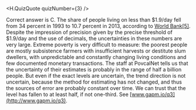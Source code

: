 
<H.QuizQuote quizNumber={3} />

Correct answer is C. The share of people living on less than $1.9/day fell from 34 percent in 1993 to 10.7 percent in 2013, according to [World Bank[5]](http://gapm.io/xwb175). Despite the impression of precision given by the precise threshold of $1.9/day and the use of decimals, the uncertainties in these numbers are very large. Extreme poverty is very difficult to measure: the poorest people are mostly subsistence farmers with insufficient harvests or destitute slum dwellers, with unpredictable and constantly changing living conditions and few documented monetary transactions. The staff at PovcalNet tells us that the uncertainty of their estimates is probably in the range of half a billion people. But even if the exact levels are uncertain, the trend direction is not uncertain, because the method for estimating has not changed, and thus the sources of error are probably constant over time. We can trust that the level has fallen to at least half, if not one-third. See [www.gapm.io/q3](http://www.gapm.io/q3).